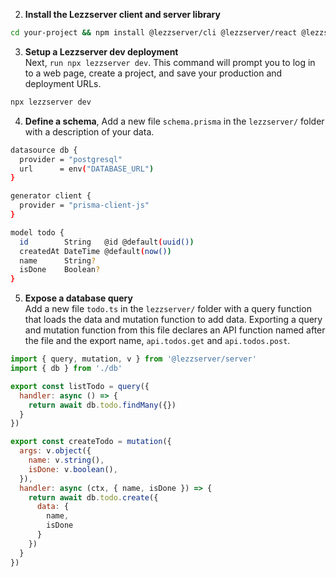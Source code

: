 2. **Install the Lezzserver client and server library**
```bash
cd your-project && npm install @lezzserver/cli @lezzserver/react @lezzserver/server 
```

3. **Setup a Lezzserver dev deployment**\
Next, ```run npx lezzserver dev```. This command will prompt you to log in to a web page, create a project, and save your production and deployment URLs.
```bash
npx lezzserver dev
```

4. **Define a schema**, Add a new file ```schema.prisma``` in the ```lezzserver/``` folder with a description of your data.
```bash title="lezzserver/schema.prisma"
datasource db {
  provider = "postgresql"
  url      = env("DATABASE_URL") 
}

generator client {
  provider = "prisma-client-js"
}

model todo {
  id        String   @id @default(uuid())
  createdAt DateTime @default(now())
  name      String?
  isDone    Boolean?
}

```

5. **Expose a database query**\
Add a new file ```todo.ts``` in the ```lezzserver/``` folder with a query function that loads the data and mutation function to add data. Exporting a query and mutation function from this file declares an API function named after the file and the export name, ```api.todos.get``` and ```api.todos.post```.
```jsx title="lezzserver/todo.ts"
import { query, mutation, v } from '@lezzserver/server'
import { db } from './db'

export const listTodo = query({
  handler: async () => {
    return await db.todo.findMany({})
  }
})

export const createTodo = mutation({
  args: v.object({
    name: v.string(),
    isDone: v.boolean(),
  }),
  handler: async (ctx, { name, isDone }) => {
    return await db.todo.create({
      data: {
        name,
        isDone
      }
    })
  }
})
```

